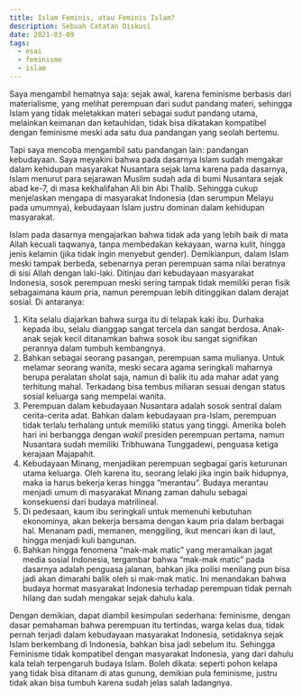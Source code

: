 ```yaml
---
title: Islam Feminis, atau Feminis Islam?
description: Sebuah Catatan Diskusi
date: 2021-03-09
tags:
  - esai
  - feminisme
  - islam
---
```


Saya mengambil hematnya saja: sejak awal, karena feminisme berbasis dari materialisme, yang melihat perempuan dari sudut pandang materi, sehingga Islam yang tidak meletakkan materi sebagai sudut pandang utama, melainkan keimanan dan ketauhidan, tidak bisa dikatakan kompatibel dengan feminisme meski ada satu dua pandangan yang seolah bertemu.

Tapi saya mencoba mengambil satu pandangan lain: pandangan kebudayaan. Saya meyakini bahwa pada dasarnya Islam sudah mengakar dalam kehidupan masyarakat Nusantara sejak lama karena pada dasarnya, Islam menurut para sejarawan Muslim sudah ada di bumi Nusantara sejak abad ke-7, di masa kekhalifahan Ali bin Abi Thalib. Sehingga cukup menjelaskan mengapa di masyarakat Indonesia (dan serumpun Melayu pada umumnya), kebudayaan Islam justru dominan dalam kehidupan masyarakat.

Islam pada dasarnya mengajarkan bahwa tidak ada yang lebih baik di mata Allah kecuali taqwanya, tanpa membedakan kekayaan, warna kulit, hingga jenis kelamin (jika tidak ingin menyebut gender). Demikianpun, dalam Islam meski tampak berbeda, sebenarnya peran perempuan sama nilai beratnya di sisi Allah dengan laki-laki. Ditinjau dari kebudayaan masyarakat Indonesia, sosok perempuan meski sering tampak tidak memiliki peran fisik sebagaimana kaum pria, namun perempuan lebih ditinggikan dalam derajat sosial. Di antaranya:

1. Kita selalu diajarkan bahwa surga itu di telapak kaki ibu. Durhaka kepada ibu, selalu dianggap sangat tercela dan sangat berdosa. Anak-anak sejak kecil ditanamkan bahwa sosok ibu sangat signifikan perannya dalam tumbuh kembangnya.
2. Bahkan sebagai seorang pasangan, perempuan sama mulianya. Untuk melamar seorang wanita, meski secara agama seringkali maharnya berupa peralatan sholat saja, namun di balik itu ada mahar adat yang terhitung mahal. Terkadang bisa tembus miliaran sesuai dengan status sosial keluarga sang mempelai wanita.
3. Perempuan dalam kebudayaan Nusantara adalah sosok sentral dalam cerita-cerita adat. Bahkan dalam kebudayaan pra-Islam, perempuan tidak terlalu terhalang untuk memiliki status yang tinggi. Amerika boleh hari ini berbangga dengan _wakil_ presiden perempuan pertama, namun Nusantara sudah memiliki Tribhuwana Tunggadewi, penguasa ketiga kerajaan Majapahit.
4. Kebudayaan Minang, menjadikan perempuan segbagai garis keturunan utama keluarga. Oleh karena itu, seorang lelaki jika ingin baik hidupnya, maka ia harus bekerja keras hingga “merantau”. Budaya merantau menjadi umum di masyarakat Minang zaman dahulu sebagai konsekuensi dari budaya matrilineal.
5. Di pedesaan, kaum ibu seringkali untuk memenuhi kebutuhan ekonominya, akan bekerja bersama dengan kaum pria dalam berbagai hal. Menanam padi, memanen, menggiling, ikut mencari ikan di laut, hingga menjadi kuli bangunan.
6. Bahkan hingga fenomena “mak-mak matic” yang meramaikan jagat media sosial Indonesia, tergambar bahwa “mak-mak matic” pada dasarnya adalah penguasa jalanan, bahkan jika polisi menilang pun bisa jadi akan dimarahi balik oleh si mak-mak matic. Ini menandakan bahwa budaya hormat masyarakat Indonesia terhadap perempuan tidak pernah hilang dan sudah mengakar sejak dahulu kala.

Dengan demikian, dapat diambil kesimpulan sederhana: feminisme, dengan dasar pemahaman bahwa perempuan itu tertindas, warga kelas dua, tidak pernah terjadi dalam kebudayaan masyarakat Indonesia, setidaknya sejak Islam berkembang di Indonesia, bahkan bisa jadi sebelum itu. Sehingga Feminisme tidak kompatibel dengan masyarakat Indonesia, yang dari dahulu kala telah terpengaruh budaya Islam. Boleh dikata: seperti pohon kelapa yang tidak bisa ditanam di atas gunung, demikian pula feminisme, justru tidak akan bisa tumbuh karena sudah jelas salah ladangnya.
